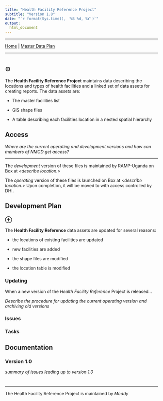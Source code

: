 ```yaml
---
title: "Health Facility Reference Project"
subtitle: "Version 1.0" 
date: "`r format(Sys.time(), '%B %d, %Y')`"
output:
  html_document 
---
```


***

[Home](index.html) | [Master Data Plan](DataPlan.html)

***


# {.tabset} 

## $\odot$

The **Health Facility Reference Project** maintains data describing the locations and types of health facilities and a linked set of data assets for creating reports. The data assets are: 

- The master facilities list

- GIS shape files
    
- A table describing each facilities location in a nested spatial hierarchy 

## Access

*Where are the current operating and development versions and how can members of NMCD get access?* 

*** 

The *development* version of these files is maintained by RAMP-Uganda on Box at *<describe location.>*  

The *operating* version of these files is launched on Box at *<describe location.>* Upon completion, it will be moved to *<describe location>* with access controlled by DHI. 

## Development Plan {.tabset}

### $\oplus$ 

The **Health Facility Reference** data assets are updated for several reasons: 

+ the locations of existing facilities are updated 

+ new facilities are added 

+ the shape files are modified 

+ the location table is modified 

### Updating 

When a new version of the *Health Facility Reference* Project is released...

*Describe the procedure for updating the current operating version and archiving old versions*  

### Issues 

### Tasks  

## Documentation {.tabset}

### Version 1.0

*summary of issues leading up to version 1.0* 

# 

*** 
The Health Facility Reference Project is maintained by *Meddy* 


